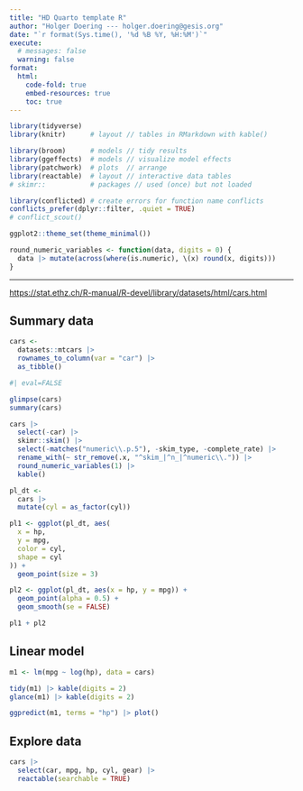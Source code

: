 ```yaml
---
title: "HD Quarto template R"
author: "Holger Doering --- holger.doering@gesis.org"
date: "`r format(Sys.time(), '%d %B %Y, %H:%M')`"
execute:
  # messages: false
  warning: false
format:
  html:
    code-fold: true
    embed-resources: true
    toc: true
---
```


```r
library(tidyverse)
library(knitr)      # layout // tables in RMarkdown with kable()

library(broom)      # models // tidy results
library(ggeffects)  # models // visualize model effects
library(patchwork)  # plots  // arrange
library(reactable)  # layout // interactive data tables
# skimr::           # packages // used (once) but not loaded

library(conflicted) # create errors for function name conflicts
conflicts_prefer(dplyr::filter, .quiet = TRUE)
# conflict_scout()

ggplot2::theme_set(theme_minimal())

round_numeric_variables <- function(data, digits = 0) {
  data |> mutate(across(where(is.numeric), \(x) round(x, digits)))
}
```

---

<https://stat.ethz.ch/R-manual/R-devel/library/datasets/html/cars.html>


## Summary data

```r
cars <-
  datasets::mtcars |>
  rownames_to_column(var = "car") |>
  as_tibble()
```


```r
#| eval=FALSE

glimpse(cars)
summary(cars)
```


```r
cars |>
  select(-car) |>
  skimr::skim() |>
  select(-matches("numeric\\.p.5"), -skim_type, -complete_rate) |>
  rename_with(~ str_remove(.x, "^skim_|^n_|^numeric\\.")) |>
  round_numeric_variables(1) |>
  kable()
```

```r
pl_dt <-
  cars |>
  mutate(cyl = as_factor(cyl))

pl1 <- ggplot(pl_dt, aes(
  x = hp,
  y = mpg,
  color = cyl,
  shape = cyl
)) +
  geom_point(size = 3)

pl2 <- ggplot(pl_dt, aes(x = hp, y = mpg)) +
  geom_point(alpha = 0.5) +
  geom_smooth(se = FALSE)

pl1 + pl2
```


## Linear model

```r
m1 <- lm(mpg ~ log(hp), data = cars)

tidy(m1) |> kable(digits = 2)
glance(m1) |> kable(digits = 2)

ggpredict(m1, terms = "hp") |> plot()
```


## Explore data

```r
cars |>
  select(car, mpg, hp, cyl, gear) |>
  reactable(searchable = TRUE)
```
